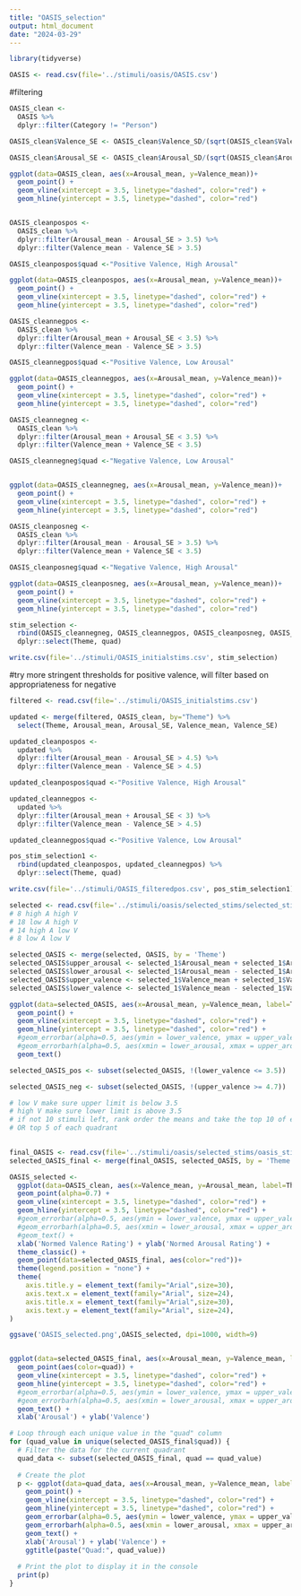 ```yaml
---
title: "OASIS_selection"
output: html_document
date: "2024-03-29"
---
```


```r
library(tidyverse)
```

```r
OASIS <- read.csv(file='../stimuli/oasis/OASIS.csv')
```

#filtering
```r
OASIS_clean <-
  OASIS %>%
  dplyr::filter(Category != "Person")

OASIS_clean$Valence_SE <- OASIS_clean$Valence_SD/(sqrt(OASIS_clean$Valence_N))

OASIS_clean$Arousal_SE <- OASIS_clean$Arousal_SD/(sqrt(OASIS_clean$Arousal_N))

ggplot(data=OASIS_clean, aes(x=Arousal_mean, y=Valence_mean))+
  geom_point() +
  geom_vline(xintercept = 3.5, linetype="dashed", color="red") +
  geom_hline(yintercept = 3.5, linetype="dashed", color="red")


OASIS_cleanpospos <- 
  OASIS_clean %>%
  dplyr::filter(Arousal_mean - Arousal_SE > 3.5) %>%
  dplyr::filter(Valence_mean - Valence_SE > 3.5)

OASIS_cleanpospos$quad <-"Positive Valence, High Arousal"

ggplot(data=OASIS_cleanpospos, aes(x=Arousal_mean, y=Valence_mean))+
  geom_point() +
  geom_vline(xintercept = 3.5, linetype="dashed", color="red") +
  geom_hline(yintercept = 3.5, linetype="dashed", color="red")

OASIS_cleannegpos <- 
  OASIS_clean %>%
  dplyr::filter(Arousal_mean + Arousal_SE < 3.5) %>%
  dplyr::filter(Valence_mean - Valence_SE > 3.5)

OASIS_cleannegpos$quad <-"Positive Valence, Low Arousal"

ggplot(data=OASIS_cleannegpos, aes(x=Arousal_mean, y=Valence_mean))+
  geom_point() +
  geom_vline(xintercept = 3.5, linetype="dashed", color="red") +
  geom_hline(yintercept = 3.5, linetype="dashed", color="red")

OASIS_cleannegneg <- 
  OASIS_clean %>%
  dplyr::filter(Arousal_mean + Arousal_SE < 3.5) %>%
  dplyr::filter(Valence_mean + Valence_SE < 3.5)

OASIS_cleannegneg$quad <-"Negative Valence, Low Arousal"


ggplot(data=OASIS_cleannegneg, aes(x=Arousal_mean, y=Valence_mean))+
  geom_point() +
  geom_vline(xintercept = 3.5, linetype="dashed", color="red") +
  geom_hline(yintercept = 3.5, linetype="dashed", color="red")

OASIS_cleanposneg <- 
  OASIS_clean %>%
  dplyr::filter(Arousal_mean - Arousal_SE > 3.5) %>%
  dplyr::filter(Valence_mean + Valence_SE < 3.5)

OASIS_cleanposneg$quad <-"Negative Valence, High Arousal"

ggplot(data=OASIS_cleanposneg, aes(x=Arousal_mean, y=Valence_mean))+
  geom_point() +
  geom_vline(xintercept = 3.5, linetype="dashed", color="red") +
  geom_hline(yintercept = 3.5, linetype="dashed", color="red")

stim_selection <- 
  rbind(OASIS_cleannegneg, OASIS_cleannegpos, OASIS_cleanposneg, OASIS_cleanpospos) %>%
  dplyr::select(Theme, quad)

write.csv(file='../stimuli/OASIS_initialstims.csv', stim_selection)
```

#try more stringent thresholds for positive valence, will filter based on appropriateness for negative
```r
filtered <- read.csv(file='../stimuli/OASIS_initialstims.csv')

updated <- merge(filtered, OASIS_clean, by="Theme") %>%
  select(Theme, Arousal_mean, Arousal_SE, Valence_mean, Valence_SE)

updated_cleanpospos <- 
  updated %>%
  dplyr::filter(Arousal_mean - Arousal_SE > 4.5) %>%
  dplyr::filter(Valence_mean - Valence_SE > 4.5)

updated_cleanpospos$quad <-"Positive Valence, High Arousal"

updated_cleannegpos <- 
  updated %>%
  dplyr::filter(Arousal_mean + Arousal_SE < 3) %>%
  dplyr::filter(Valence_mean - Valence_SE > 4.5)

updated_cleannegpos$quad <-"Positive Valence, Low Arousal"

pos_stim_selection1 <- 
  rbind(updated_cleanpospos, updated_cleannegpos) %>%
  dplyr::select(Theme, quad)

write.csv(file='../stimuli/OASIS_filteredpos.csv', pos_stim_selection1)
```

```r
selected <- read.csv(file='../stimuli/oasis/selected_stims/selected_stims.csv')
# 8 high A high V
# 18 low A high V
# 14 high A low V
# 8 low A low V

selected_OASIS <- merge(selected, OASIS, by = 'Theme')
selected_OASIS$upper_arousal <- selected_1$Arousal_mean + selected_1$Arousal_SD
selected_OASIS$lower_arousal <- selected_1$Arousal_mean - selected_1$Arousal_SD
selected_OASIS$upper_valence <- selected_1$Valence_mean + selected_1$Valence_SD
selected_OASIS$lower_valence <- selected_1$Valence_mean - selected_1$Valence_SD

ggplot(data=selected_OASIS, aes(x=Arousal_mean, y=Valence_mean, label=Theme))+
  geom_point() +
  geom_vline(xintercept = 3.5, linetype="dashed", color="red") +
  geom_hline(yintercept = 3.5, linetype="dashed", color="red") +
  #geom_errorbar(alpha=0.5, aes(ymin = lower_valence, ymax = upper_valence)) +
  #geom_errorbarh(alpha=0.5, aes(xmin = lower_arousal, xmax = upper_arousal)) +
  geom_text()

selected_OASIS_pos <- subset(selected_OASIS, !(lower_valence <= 3.5))

selected_OASIS_neg <- subset(selected_OASIS, !(upper_valence >= 4.7))

# low V make sure upper limit is below 3.5
# high V make sure lower limit is above 3.5
# if not 10 stimuli left, rank order the means and take the top 10 of each valence
# OR top 5 of each quadrant
  
```

```r
final_OASIS <- read.csv(file='../stimuli/oasis/selected_stims/oasis_stims_tracking.csv')
selected_OASIS_final <- merge(final_OASIS, selected_OASIS, by = 'Theme')

OASIS_selected <-
  ggplot(data=OASIS_clean, aes(x=Valence_mean, y=Arousal_mean, label=Theme))+
  geom_point(alpha=0.7) +
  geom_vline(xintercept = 3.5, linetype="dashed", color="red") +
  geom_hline(yintercept = 3.5, linetype="dashed", color="red") +
  #geom_errorbar(alpha=0.5, aes(ymin = lower_valence, ymax = upper_valence, color=quad)) +
  #geom_errorbarh(alpha=0.5, aes(xmin = lower_arousal, xmax = upper_arousal, color=quad)) +
  #geom_text() +
  xlab('Normed Valence Rating') + ylab('Normed Arousal Rating') +
  theme_classic() +
  geom_point(data=selected_OASIS_final, aes(color="red"))+
  theme(legend.position = "none") +
  theme(
    axis.title.y = element_text(family="Arial",size=30),
    axis.text.x = element_text(family="Arial", size=24),
    axis.title.x = element_text(family="Arial",size=30),
    axis.text.y = element_text(family="Arial", size=24),
)

ggsave('OASIS_selected.png',OASIS_selected, dpi=1000, width=9)


ggplot(data=selected_OASIS_final, aes(x=Arousal_mean, y=Valence_mean, label=Theme))+
  geom_point(aes(color=quad)) +
  geom_vline(xintercept = 3.5, linetype="dashed", color="red") +
  geom_hline(yintercept = 3.5, linetype="dashed", color="red") +
  #geom_errorbar(alpha=0.5, aes(ymin = lower_valence, ymax = upper_valence, color=quad)) +
  #geom_errorbarh(alpha=0.5, aes(xmin = lower_arousal, xmax = upper_arousal, color=quad)) +
  geom_text() +
  xlab('Arousal') + ylab('Valence')

# Loop through each unique value in the "quad" column
for (quad_value in unique(selected_OASIS_final$quad)) {
  # Filter the data for the current quadrant
  quad_data <- subset(selected_OASIS_final, quad == quad_value)
  
  # Create the plot
  p <- ggplot(data=quad_data, aes(x=Arousal_mean, y=Valence_mean, label=Theme)) +
    geom_point() +
    geom_vline(xintercept = 3.5, linetype="dashed", color="red") +
    geom_hline(yintercept = 3.5, linetype="dashed", color="red") +
    geom_errorbar(alpha=0.5, aes(ymin = lower_valence, ymax = upper_valence, color=quad)) +
    geom_errorbarh(alpha=0.5, aes(xmin = lower_arousal, xmax = upper_arousal, color=quad)) +
    geom_text() +
    xlab('Arousal') + ylab('Valence') +
    ggtitle(paste("Quad:", quad_value))
  
  # Print the plot to display it in the console
  print(p)
}

```